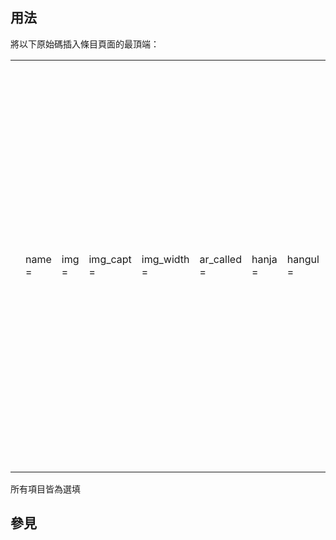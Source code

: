 <includeonly><!-- 在這裡加入模板的保護標識 --></includeonly><noinclude>{{template doc page viewed directly}}</noinclude>
<!-- 在本行下編輯模板說明 -->

== 用法 ==
將以下原始碼插入條目頁面的最頂端：
{| 
|<small><pre>
{{東亞宮殿
| name =  
| img =  
| img_capt =  
| img_width =  
| ar_called =
| hanja =
| hangul =
| k-rm =
| hannom =  
| quocngu =  
| kanji =
| hiragana =
| j-rm =
| dynasty =  
| builders =  
| architect =  
| users = 
| build_y = 
| struct = 
| usage =  
| main = 
| sub = 
| revamp =  
| cur_status = 
| reject_y = 
| remains = 
| rebuilding things =
| rank = 
| cultural asset = 
| length = 
| width = 
| height = 
| area = 
| location = 
| notes = }}</pre></small>
|<small><pre>


宮殿名稱
圖片（例：Dien_Thai_Hoa.jpg）
圖片說明
圖片寬度（無需加入「px」）
其他名稱
韓文漢字
諺文
韓文羅馬字
漢喃（越文漢字或喃字）
越文國語字
日文漢字
片假名
日文羅馬字
朝代
主持興建者 
營造匠師	
使用者 	
建造時間
構造風格 
用途
主殿
副殿
主要修繕者
現狀 
廢棄時間
現存建築 
後造建築 
建筑等級
文化財產 
長 
寬 
高 
面積 
位置 
備注
</pre></small>
|}
所有項目皆為選填

== 參見 ==

<includeonly>
<!-- 本行下加入模板的分類 -->

<!-- 本行下加入模板的跨語言鏈接 -->

</includeonly>